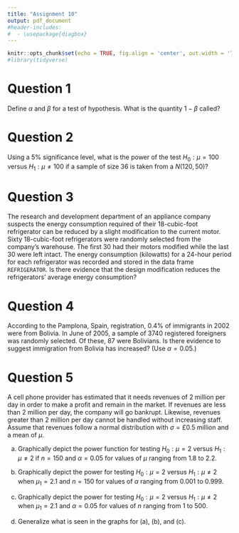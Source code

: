 ```yaml
---
title: "Assignment 10"
output: pdf_document
#header-includes:
#  - \usepackage{diagbox}
---
```


```r
knitr::opts_chunk$set(echo = TRUE, fig.align = 'center', out.width = '75%', fig.asp = .75)
#library(tidyverse)
```

# Question 1

Define $\alpha$ and $\beta$ for a test of hypothesis. What is the quantity $1-\beta$ called?

# Question 2

Using a 5% significance level, what is the power of the test 
$H_0: \mu = 100$ versus $H_1: \mu \ne 100$ if a sample of size 36 is taken from a $N(120, 50)$?

# Question 3

The research and development department of an appliance company suspects the energy consumption required of their 18-cubic-foot refrigerator can be reduced by a slight modification to the current motor. Sixty 18-cubic-foot refrigerators were randomly selected from
the company's warehouse. The first 30 had their motors modified while the last 30 were left intact. The energy consumption (kilowatts) for a 24-hour period for each refrigerator was recorded and stored in the data frame `REFRIGERATOR`. Is there evidence that the design modification reduces the refrigerators' average energy consumption?

# Question 4

According to the Pamplona, Spain, registration, 0.4% of immigrants in 2002 were from Bolivia. In June of 2005, a sample of 3740 registered foreigners was randomly selected. Of these, 87 were Bolivians. Is there evidence to suggest immigration from Bolivia has increased? (Use $\alpha = 0.05$.)

# Question 5

A cell phone provider has estimated that it needs revenues of \pounds 2 million per day in order to make a profit and remain in the market. If revenues are less than \pounds 2 million per day, the company will go bankrupt. Likewise, revenues greater than \pounds 2 million per day cannot be handled without increasing staff. Assume that revenues follow a normal distribution with $\sigma=\pounds 0.5$ million and a mean of $\mu$.

(a) Graphically depict the power function for testing $H_0: \mu=2$ versus $H_1:\mu \ne 2$ if $n = 150$ and $\alpha=0.05$ for values of $\mu$ ranging from 1.8 to 2.2.

(b) Graphically depict the power for testing  $H_0: \mu=2$ versus $H_1:\mu \ne 2$ when $\mu_1=2.1$ and $n = 150$ for values of $\alpha$ ranging from 0.001 to 0.999.

(c) Graphically depict the power for testing  $H_0: \mu=2$ versus $H_1:\mu \ne 2$ when $\mu_1=2.1$ and $\alpha=0.05$ for values of $n$ ranging from 1 to 500.

(d) Generalize what is seen in the graphs for (a), (b), and (c).
